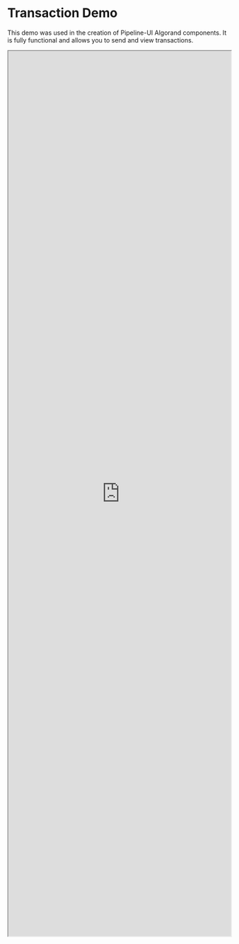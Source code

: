 # Transaction Demo

This demo was used in the creation of Pipeline-UI Algorand components. It is fully functional and allows you to send and view transactions.

<iframe src="https://test-five-brown.vercel.app/" scrolling="no" width="100%" height="2000px"/>
